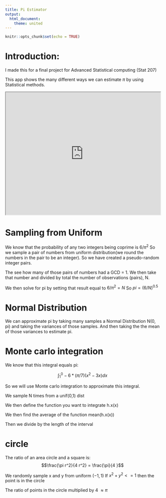 ```yaml
---
title: Pi Estimator  
output: 
  html_document:
    theme: united
---
```


```r
knitr::opts_chunk$set(echo = TRUE)
```

# Introduction:

I made this for a final project for Advanced Statistical computing (Stat 207) 

This app shows the many different ways we can estimate $\pi$ by using Statistical methods. 



<iframe src="https://julia-lee.shinyapps.io/Pi_app/" width="100%" height="400px"></iframe>

# Sampling from Uniform

We know that the probability of any two integers being coprime is $6/\pi^2$ 
So we sample a pair of numbers from uniform distribution(we round the numbers in the pair to be an integer). So we have created a pseudo-random integer pairs.  

The see how many of those pairs of numbers had a GCD = 1. We then take that number and divided by total the number of  observations (pairs), N. 

We then solve for pi by setting that result equal to  $6/\pi^2 = N$
So  $pi = (6/N)^{0.5}$

# Normal Distribution

We can approximate pi by taking many samples  a Normal Distribution N(0, pi) and taking the variances of those samples. And then taking the the mean of those variances to estimate pi.

# Monte carlo integration 

We know that this integral equals pi:

$$\int^0_1 -6 * (\pi/7)(x^2 - 3x) dx$$


So we will use Monte carlo integration to approximate this integral.

We sample N times from a unif(0,1) dist

We then define the function you want to integrate h.x(x)

We then find the average of the function mean(h.x(x)) 

Then we divide by the length of the interval

# circle

The ratio of an area circle and a square  is: 
$$\frac{\pi r^2}{4 r^2} = \frac{\pi}{4 }$$

We randomly sample x and y from uniform $(-1,1)$
If  $x^2 + y ^2 <=  1$ then the point is in the circle

The ratio of points in the circle multiplied by 4  $\approx \pi$ 

